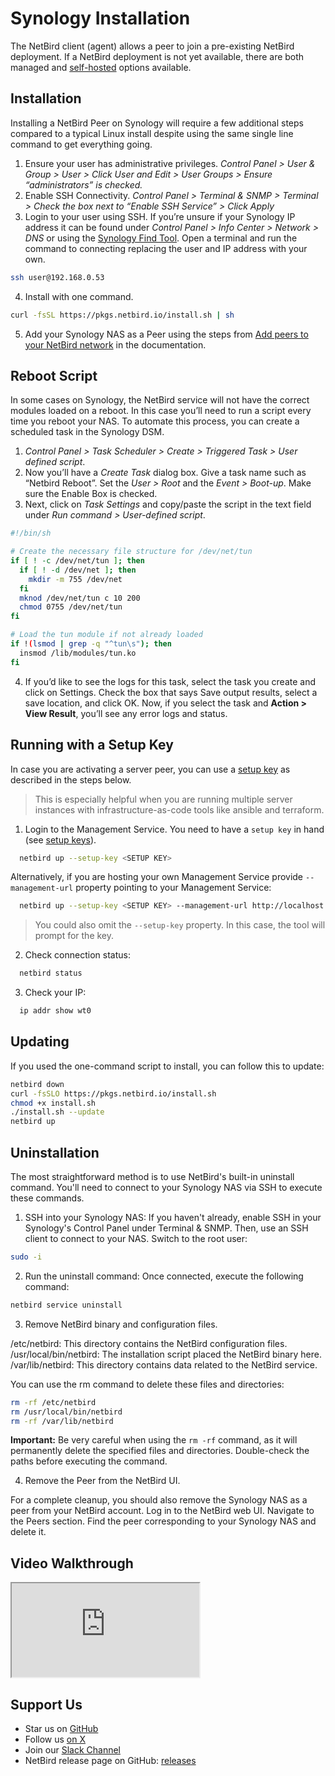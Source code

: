 
# Synology Installation

The NetBird client (agent) allows a peer to join a pre-existing NetBird deployment. If a NetBird deployment is not yet available, there are both managed and [self-hosted](https://docs.netbird.io/selfhosted/selfhosted-quickstart) options available.

## Installation

Installing a NetBird Peer on Synology will require a few additional steps compared to a typical Linux install despite using the same single line command to get everything going.

1. Ensure your user has administrative privileges. _Control Panel > User & Group > User > Click User and Edit > User Groups > Ensure “administrators” is checked._
2. Enable SSH Connectivity. _Control Panel > Terminal & SNMP > Terminal > Check the box next to “Enable SSH Service” > Click Apply_
3. Login to your user using SSH. If you’re unsure if your Synology IP address it can be found under _Control Panel > Info Center > Network > DNS_ or using the [Synology Find Tool](https://finds.synology.com/). Open a terminal and run the command to connecting replacing the user and IP address with your own.

```bash
ssh user@192.168.0.53
```

4. Install with one command.

```bash
curl -fsSL https://pkgs.netbird.io/install.sh | sh
```

5. Add your Synology NAS as a Peer using the steps from [Add peers to your NetBird network](https://docs.netbird.io/how-to/add-machines-to-your-network) in the documentation.

## Reboot Script

In some cases on Synology, the NetBird service will not have the correct modules loaded on a reboot. In this case you’ll need to run a script every time you reboot your NAS. To automate this process, you can create a scheduled task in the Synology DSM.

1. _Control Panel > Task Scheduler > Create > Triggered Task > User defined script_.
2. Now you’ll have a _Create Task_ dialog box. Give a task name such as “Netbird Reboot”. Set the _User > Root_ and the _Event > Boot-up_. Make sure the Enable Box is checked.
3. Next, click on _Task Settings_ and copy/paste the script in the text field under _Run command > User-defined script_.

```sh
#!/bin/sh

# Create the necessary file structure for /dev/net/tun
if [ ! -c /dev/net/tun ]; then
  if [ ! -d /dev/net ]; then
    mkdir -m 755 /dev/net
  fi
  mknod /dev/net/tun c 10 200
  chmod 0755 /dev/net/tun
fi

# Load the tun module if not already loaded
if !(lsmod | grep -q "^tun\s"); then
  insmod /lib/modules/tun.ko
fi
```
4. If you’d like to see the logs for this task, select the task you create and click on Settings. Check the box that says Save output results, select a save location, and click OK. Now, if you select the task and **Action > View Result**, you’ll see any error logs and status.

## Running with a Setup Key
In case you are activating a server peer, you can use a [setup key](/how-to/register-machines-using-setup-keys) as described in the steps below.
> This is especially helpful when you are running multiple server instances with infrastructure-as-code tools like ansible and terraform.

1. Login to the Management Service. You need to have a `setup key` in hand (see [setup keys](/how-to/register-machines-using-setup-keys)).

```bash
  netbird up --setup-key <SETUP KEY>
```

Alternatively, if you are hosting your own Management Service provide `--management-url` property pointing to your Management Service:
```bash
  netbird up --setup-key <SETUP KEY> --management-url http://localhost:33073
```

> You could also omit the `--setup-key` property. In this case, the tool will prompt for the key.

2. Check connection status:
```bash
  netbird status
```

3. Check your IP:

```bash
  ip addr show wt0
```

## Updating

If you used the one-command script to install, you can follow this to update:

```bash
netbird down
curl -fsSLO https://pkgs.netbird.io/install.sh
chmod +x install.sh
./install.sh --update
netbird up
```

## Uninstallation
The most straightforward method is to use NetBird's built-in uninstall command. You'll need to connect to your Synology NAS via SSH to execute these commands.

1. SSH into your Synology NAS: If you haven't already, enable SSH in your Synology's Control Panel under Terminal & SNMP. Then, use an SSH client to connect to your NAS. Switch to the root user:
```bash
sudo -i
```
2. Run the uninstall command: Once connected, execute the following command:
```bash
netbird service uninstall
```
3. Remove NetBird binary and configuration files.

/etc/netbird: This directory contains the NetBird configuration files.
/usr/local/bin/netbird: The installation script placed the NetBird binary here.
/var/lib/netbird: This directory contains data related to the NetBird service.

You can use the rm command to delete these files and directories:
```bash
rm -rf /etc/netbird
rm /usr/local/bin/netbird
rm -rf /var/lib/netbird
```
**Important:** Be very careful when using the `rm -rf` command, as it will permanently delete the specified files and directories. Double-check the paths before executing the command.

4. Remove the Peer from the NetBird UI.

For a complete cleanup, you should also remove the Synology NAS as a peer from your NetBird account. Log in to the NetBird web UI. Navigate to the Peers section. Find the peer corresponding to your Synology NAS and delete it.

## Video Walkthrough

<div className="videowrapper">
    <iframe src="https://www.youtube.com/embed/9VKOAe_T038" allow="fullscreen;"></iframe>
</div>

## Support Us

- Star us on [GitHub](https://github.com/netbirdio/netbird)
- Follow us [on X](https://x.com/netbird)
- Join our [Slack Channel](/slack-url)
- NetBird release page on GitHub: [releases](https://github.com/netbirdio/netbird/releases/latest)
